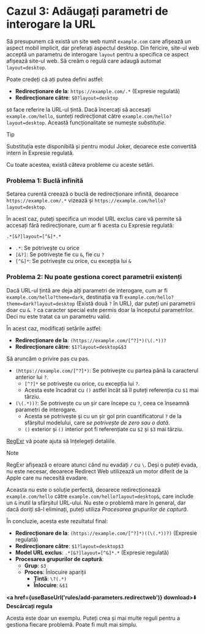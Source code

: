 
# Cazul 3: Adăugați parametri de interogare la URL

Să presupunem că există un site web numit `example.com` care afișează un aspect mobil implicit, dar preferați aspectul desktop. Din fericire, site-ul web acceptă un parametru de interogare `layout` pentru a specifica ce aspect afișează site-ul web. Să creăm o regulă care adaugă automat `layout=desktop`.

Poate credeți că ați putea defini astfel:

*   **Redirecționare de la**: `https://example.com/.*` (Expresie regulată)
*   **Redirecționare către**: `$0?layout=desktop`

`$0` face referire la URL-ul țintă. Dacă încercați să accesați `example.com/hello`, sunteți redirecționat către `example.com/hello?layout=desktop`. Această funcționalitate se numește *substituție*.

> [!TIP]
> Substituția este disponibilă și pentru modul Joker, deoarece este convertită intern în Expresie regulată.

Cu toate acestea, există câteva probleme cu aceste setări.

### Problema 1: Buclă infinită

Setarea curentă creează o buclă de redirecționare infinită, deoarece `https://example.com/.*` vizează și `https://example.com/hello?layout=desktop`.

În acest caz, puteți specifica un model URL exclus care vă permite să accesați fără redirecționare, cum ar fi acesta cu Expresie regulată:

```
.*[&?]layout=[^&]*.*
```

*   `.*`: Se potrivește cu orice
*   `[&?]`: Se potrivește fie cu `&`, fie cu `?`
*   `[^&]*`: Se potrivește cu orice, cu excepția lui `&`

### Problema 2: Nu poate gestiona corect parametrii existenți

Dacă URL-ul țintă are deja alți parametri de interogare, cum ar fi `example.com/hello?theme=dark`, destinația va fi `example.com/hello?theme=dark?layout=desktop` (Există două `?` în URL), dar puteți uni parametrii doar cu `&`. `?` ca caracter special este permis doar la începutul parametrilor. Deci nu este tratat ca un parametru valid.

În acest caz, modificați setările astfel:

*   **Redirecționare de la**: `(https://example.com/[^?]*)(\(.*))?`
*   **Redirecționare către**: `$1?layout=desktop&$3`

Să aruncăm o privire pas cu pas.

*   `(https://example.com/[^?]*)`: Se potrivește cu partea până la caracterul anterior lui `?`.
    *   `[^?]*` se potrivește cu orice, cu excepția lui `?`.
    *   Acesta este încadrat cu `()` astfel încât să îl puteți referenția cu `$1` mai târziu.
*   `(\(.*))?`: Se potrivește cu un șir care începe cu `?`, ceea ce înseamnă parametri de interogare.
    *   Acesta se potrivește și cu un șir gol prin cuantificatorul `?` de la sfârșitul modelului, care *se potrivește de zero sau o dată*.
    *   `()` exterior și `()` interior pot fi referențiate cu `$2` și `$3` mai târziu.

[RegExr](https://regexr.com) vă poate ajuta să înțelegeți detaliile.

> [!NOTE]
> RegExr afișează o eroare atunci când nu evadați `/` cu `\`. Deși o puteți evada, nu este necesar, deoarece Redirect Web utilizează un motor diferit de la Apple care nu necesită evadare.

Aceasta nu este o soluție perfectă, deoarece redirecționează `example.com/hello` către `example.com/hello?layout=desktop&`, care include un `&` inutil la sfârșitul URL-ului. Nu este o problemă mare în general, dar dacă doriți să-l eliminați, puteți utiliza *Procesarea grupurilor de captură*.

În concluzie, acesta este rezultatul final:

*   **Redirecționare de la**: `(https://example.com/[^?]*)((\(.*))?)` (Expresie regulată)
*   **Redirecționare către**: `$1?layout=desktop$3`
*   **Model URL exclus**: `.*[&?]layout=[^&]*.*` (Expresie regulată)
*   **Procesarea grupurilor de captură**: 
    *   **Grup**: `$3`
    *   **Proces**: Înlocuire apariții
        *   **Țintă**: `\?(.*)`
        *   **Înlocuire**: `&$1`

**<a href={useBaseUrl('rules/add-parameters.redirectweb')} download>⬇️ Descărcați regula</a>**

Acesta este doar un exemplu. Puteți crea și mai multe reguli pentru a gestiona fiecare problemă. Poate fi mult mai simplu.

